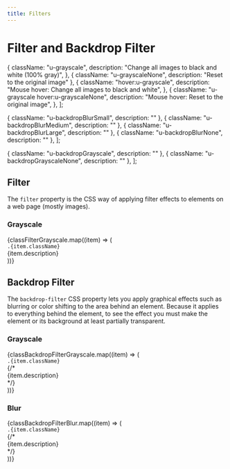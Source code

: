 ```yaml
---
title: Filters
---
```




# Filter and Backdrop Filter

  {
    className: "u-grayscale",
    description: "Change all images to black and white (100% gray)",
  },
  { className: "u-grayscaleNone", description: "Reset to the original image" },
  {
    className: "hover:u-grayscale",
    description: "Mouse hover: Change all images to black and white",
  },
  {
    className: "u-grayscale hover:u-grayscaleNone",
    description: "Mouse hover: Reset to the original image",
  },
];

  { className: "u-backdropBlurSmall", description: "" },
  { className: "u-backdropBlurMedium", description: "" },
  { className: "u-backdropBlurLarge", description: "" },
  { className: "u-backdropBlurNone", description: "" },
];

  { className: "u-backdropGrayscale", description: "" },
  { className: "u-backdropGrayscaleNone", description: "" },
];

## Filter

The `filter` property is the CSS way of applying filter effects to elements on a web page (mostly images).

### Grayscale

<div class="u-border u-paddingMedium u-marginBottomLarge">
  <div className="Grid">
    {classFilterGrayscale.map((item) => (
      <div
        key={item.index}
        className="u-sizeFull md:u-size1of4 u-marginBottomMedium"
      >
        <img
          src={DemoFlower}
          className={classNames(
            "u-block u-widthFull u-transitionAll u-duration100 u-easeInOut",
            item.className && item.className
          )}
          title=""
        />
        <div className="u-marginVerticalExtraSmall">
          <code>.{item.className}</code>
        </div>
        <div className="u-textGray">{item.description}</div>
      </div>
    ))}
  </div>
</div>

## Backdrop Filter

The `backdrop-filter` CSS property lets you apply graphical effects such as blurring or color shifting to the area behind an element. Because it applies to everything behind the element, to see the effect you must make the element or its background at least partially transparent.

### Grayscale

<div
  class="u-border u-paddingExtraLarge u-backgroundCover u-backgroundFixed u-textCenter u-marginBottomLarge"
  style={{ backgroundImage: `url(${DemoFlower})` }}
>
  <div className="Grid">
    {classBackdropFilterGrayscale.map((item) => (
      <div
        key={item.index}
        className="u-sizeFull md:u-size1of2 u-marginVerticalLarge"
      >
        <div
          className={classNames(
            "u-border u-paddingVerticalExtraLarge",
            item.className && item.className
          )}
        >
          <div class="u-inlineBlock u-paddingTiny u-backgroundWhite">
            <code>.{item.className}</code>
          </div>
          {/* <div>{item.description}</div> */}
        </div>
      </div>
    ))}
  </div>
</div>

### Blur

<div
  class="u-border u-paddingExtraLarge u-backgroundCover u-backgroundFixed u-textCenter u-marginBottomLarge"
  style={{ backgroundImage: `url(${DemoFlower})` }}
>
  <div className="Grid">
    {classBackdropFilterBlur.map((item) => (
      <div
        key={item.index}
        className="u-sizeFull md:u-size1of2 u-marginVerticalLarge"
      >
        <div
          className={classNames(
            "u-border u-paddingVerticalExtraLarge",
            item.className && item.className
          )}
        >
          <div class="u-inlineBlock u-paddingTiny u-backgroundWhite">
            <code>.{item.className}</code>
          </div>
          {/* <div>{item.description}</div> */}
        </div>
      </div>
    ))}
  </div>
</div>
